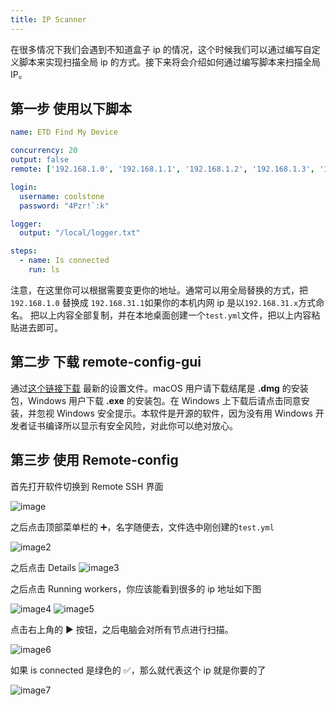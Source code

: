 ```yaml
---
title: IP Scanner
---
```


在很多情况下我们会遇到不知道盒子 ip 的情况，这个时候我们可以通过编写自定义脚本来实现扫描全局 ip 的方式。接下来将会介绍如何通过编写脚本来扫描全局 IP。

## 第一步 使用以下脚本

```yml
name: ETD Find My Device

concurrency: 20
output: false
remote: ['192.168.1.0', '192.168.1.1', '192.168.1.2', '192.168.1.3', '192.168.1.4', '192.168.1.5', '192.168.1.6', '192.168.1.7', '192.168.1.8', '192.168.1.9', '192.168.1.10', '192.168.1.11', '192.168.1.12', '192.168.1.13', '192.168.1.14', '192.168.1.15', '192.168.1.16', '192.168.1.17', '192.168.1.18', '192.168.1.19', '192.168.1.20', '192.168.1.21', '192.168.1.22', '192.168.1.23', '192.168.1.24', '192.168.1.25', '192.168.1.26', '192.168.1.27', '192.168.1.28', '192.168.1.29', '192.168.1.30', '192.168.1.31', '192.168.1.32', '192.168.1.33', '192.168.1.34', '192.168.1.35', '192.168.1.36', '192.168.1.37', '192.168.1.38', '192.168.1.39', '192.168.1.40', '192.168.1.41', '192.168.1.42', '192.168.1.43', '192.168.1.44', '192.168.1.45', '192.168.1.46', '192.168.1.47', '192.168.1.48', '192.168.1.49', '192.168.1.50', '192.168.1.51', '192.168.1.52', '192.168.1.53', '192.168.1.54', '192.168.1.55', '192.168.1.56', '192.168.1.57', '192.168.1.58', '192.168.1.59', '192.168.1.60', '192.168.1.61', '192.168.1.62', '192.168.1.63', '192.168.1.64', '192.168.1.65', '192.168.1.66', '192.168.1.67', '192.168.1.68', '192.168.1.69', '192.168.1.70', '192.168.1.71', '192.168.1.72', '192.168.1.73', '192.168.1.74', '192.168.1.75', '192.168.1.76', '192.168.1.77', '192.168.1.78', '192.168.1.79', '192.168.1.80', '192.168.1.81', '192.168.1.82', '192.168.1.83', '192.168.1.84', '192.168.1.85', '192.168.1.86', '192.168.1.87', '192.168.1.88', '192.168.1.89', '192.168.1.90', '192.168.1.91', '192.168.1.92', '192.168.1.93', '192.168.1.94', '192.168.1.95', '192.168.1.96', '192.168.1.97', '192.168.1.98', '192.168.1.99', '192.168.1.100', '192.168.1.101', '192.168.1.102', '192.168.1.103', '192.168.1.104', '192.168.1.105', '192.168.1.106', '192.168.1.107', '192.168.1.108', '192.168.1.109', '192.168.1.110', '192.168.1.111', '192.168.1.112', '192.168.1.113', '192.168.1.114', '192.168.1.115', '192.168.1.116', '192.168.1.117', '192.168.1.118', '192.168.1.119', '192.168.1.120', '192.168.1.121', '192.168.1.122', '192.168.1.123', '192.168.1.124', '192.168.1.125', '192.168.1.126', '192.168.1.127', '192.168.1.128', '192.168.1.129', '192.168.1.130', '192.168.1.131', '192.168.1.132', '192.168.1.133', '192.168.1.134', '192.168.1.135', '192.168.1.136', '192.168.1.137', '192.168.1.138', '192.168.1.139', '192.168.1.140', '192.168.1.141', '192.168.1.142', '192.168.1.143', '192.168.1.144', '192.168.1.145', '192.168.1.146', '192.168.1.147', '192.168.1.148', '192.168.1.149', '192.168.1.150', '192.168.1.151', '192.168.1.152', '192.168.1.153', '192.168.1.154', '192.168.1.155', '192.168.1.156', '192.168.1.157', '192.168.1.158', '192.168.1.159', '192.168.1.160', '192.168.1.161', '192.168.1.162', '192.168.1.163', '192.168.1.164', '192.168.1.165', '192.168.1.166', '192.168.1.167', '192.168.1.168', '192.168.1.169', '192.168.1.170', '192.168.1.171', '192.168.1.172', '192.168.1.173', '192.168.1.174', '192.168.1.175', '192.168.1.176', '192.168.1.177', '192.168.1.178', '192.168.1.179', '192.168.1.180', '192.168.1.181', '192.168.1.182', '192.168.1.183', '192.168.1.184', '192.168.1.185', '192.168.1.186', '192.168.1.187', '192.168.1.188', '192.168.1.189', '192.168.1.190', '192.168.1.191', '192.168.1.192', '192.168.1.193', '192.168.1.194', '192.168.1.195', '192.168.1.196', '192.168.1.197', '192.168.1.198', '192.168.1.199', '192.168.1.200', '192.168.1.201', '192.168.1.202', '192.168.1.203', '192.168.1.204', '192.168.1.205', '192.168.1.206', '192.168.1.207', '192.168.1.208', '192.168.1.209', '192.168.1.210', '192.168.1.211', '192.168.1.212', '192.168.1.213', '192.168.1.214', '192.168.1.215', '192.168.1.216', '192.168.1.217', '192.168.1.218', '192.168.1.219', '192.168.1.220', '192.168.1.221', '192.168.1.222', '192.168.1.223', '192.168.1.224', '192.168.1.225', '192.168.1.226', '192.168.1.227', '192.168.1.228', '192.168.1.229', '192.168.1.230', '192.168.1.231', '192.168.1.232', '192.168.1.233', '192.168.1.234', '192.168.1.235', '192.168.1.236', '192.168.1.237', '192.168.1.238', '192.168.1.239', '192.168.1.240', '192.168.1.241', '192.168.1.242', '192.168.1.243', '192.168.1.244', '192.168.1.245', '192.168.1.246', '192.168.1.247', '192.168.1.248', '192.168.1.249', '192.168.1.250', '192.168.1.251', '192.168.1.252', '192.168.1.253', '192.168.1.254', '192.168.1.255']

login:
  username: coolstone
  password: "4Pzr!`:k"

logger:
  output: "/local/logger.txt"

steps:
  - name: Is connected
    run: ls
```

注意，在这里你可以根据需要变更你的地址。通常可以用全局替换的方式，把`192.168.1.0` 替换成 `192.168.31.1`如果你的本机内网 ip 是以`192.168.31.x`方式命名。
把以上内容全部复制，并在本地桌面创建一个`test.yml`文件，把以上内容粘贴进去即可。

## 第二步 下载 remote-config-gui

通过[这个链接下载](https://github.com/crypyto-panel/remote-config-gui/releases) 最新的设置文件。macOS 用户请下载结尾是 **.dmg** 的安装包，Windows 用户下载 **.exe** 的安装包。在 Windows 上下载后请点击同意安装，并忽视 Windows 安全提示。本软件是开源的软件，因为没有用 Windows 开发者证书编译所以显示有安全风险，对此你可以绝对放心。

## 第三步 使用 Remote-config

首先打开软件切换到 Remote SSH 界面

![image](/images/remote-config/1.png)

之后点击顶部菜单栏的 ➕，名字随便去，文件选中刚创建的`test.yml`

![image2](/images/remote-config/2.png)

之后点击 Details
![image3](/images/remote-config/3.png)

之后点击 Running workers，你应该能看到很多的 ip 地址如下图

![image4](/images/remote-config/4.png)
![image5](/images/remote-config/5.png)

点击右上角的 ▶️ 按钮，之后电脑会对所有节点进行扫描。

![image6](/images/remote-config/6.png)

如果 is connected 是绿色的 ✅，那么就代表这个 ip 就是你要的了

![image7](/images/remote-config/7.png)
